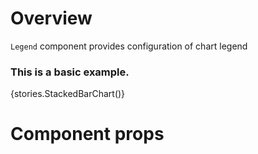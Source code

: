 
<Meta title="Modules|Charts/Components" component={Legend} />

# Overview

`Legend` component provides configuration of chart legend

### This is a basic example.

<Preview>
    <Story name="Legend">{stories.StackedBarChart()}</Story>
</Preview>

# Component props

<Props of={Legend} />
